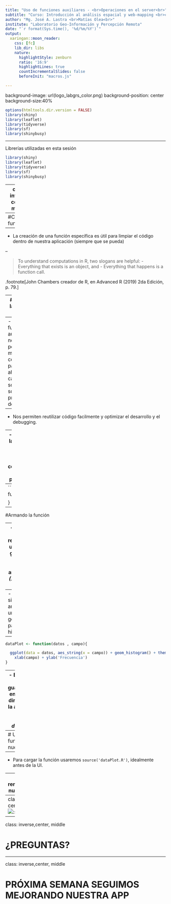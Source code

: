 ```yaml
---
title: "Uso de funciones auxiliares - <br>Operaciones en el server<br>"
subtitle: "Curso: Introducción al análisis espacial y web-mapping <br>con Google Earth Engine y R Shiny<br>"
author: "Mg. José A. Lastra <br>Matías Olea<br>"
institute: "Laboratorio Geo-Información y Percepción Remota"
date: "`r format(Sys.time(), '%d/%m/%Y')`"
output:
  xaringan::moon_reader:
    css: [fc]
    lib_dir: libs
    nature:
      highlightStyle: zenburn
      ratio: '16:9'
      highlightLines: true
      countIncrementalSlides: false
      beforeInit: "macros.js"

---
```

background-image: url(logo_labgrs_color.png)
background-position: center
background-size:40%

```r
options(htmltools.dir.version = FALSE)
library(shiny)
library(leaflet)
library(tidyverse)
library(sf)
library(shinybusy)
```


---

Librerías utilizadas en esta sesión

```r
library(shiny)
library(leaflet)
library(tidyverse)
library(sf)
library(shinybusy)
```


---
class: inverse, center, middle

# INTRODUCCIÓN

---
#Creando funciones

--
- La creación de una función específica es útil para limpiar el código dentro de nuestra aplicación (siempre que se pueda)

--

> To understand computations in R, two slogans are helpful:
- Everything that exists is an object, and
- Everything that happens is a function call.

.footnote[John Chambers creador de R, en Advanced R (2019) 2da Edición, p. 79.]


---
#Creando la primera función 

--
- Las funciones auxiliares nos permiten modularizar código para ahorrar la carga sobre el script principal del server

--
- Nos permiten reutilizar código facilmente y optimizar el desarrollo y el debugging.

--
- El script de la función se verá de la siguiente manera, considerando la opción para plotear:

--
```r
dataPlot <- function(){
  
}
```

---
#Armando la función

--
- Para este ejemplo realizaremos una función gráfica que requerirá dos argumentos: *(1) campo* y *(2) shp*

--
- Dentro simplemente armaremos un código genérico para un histograma.

--
```r
dataPlot <- function(datos , campo){

  ggplot(data = datos, aes_string(x = campo)) + geom_histogram() + theme_bw() +
    xlab(campo) + ylab('Frecuencia')
}
```

--
- Este script lo guardaremos en el mismo directorio de la aplicación, con el nombre *dataPlot.R*

---
# Usando la función en nuestra app

--
- Para cargar la función usaremos `source('dataPlot.R')`, idealmente antes de la UI.

--
- Luego renderizaremos nuestro gráfico

```r
  output$grafico <- renderPlot({
      req(input$plot)
      campo <- isolate({input$campo[[1]]})
      dataPlot(datos = shp,campo = campo)
  })
```

---
class: middle, center
![:scale 85%](app3.png)
---
class: inverse,center, middle

# ¿PREGUNTAS?


---

class: inverse,center, middle

# PRÓXIMA SEMANA SEGUIMOS <br> MEJORANDO NUESTRA APP <br> 

